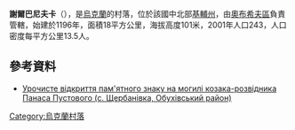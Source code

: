 {{coord|50|5|52|N|30|44|10|E|scale:30000|display=title}}

'''謝爾巴尼夫卡'''（{{lang-uk|Щербанівка}}），是[[烏克蘭|烏克蘭]]的村落，位於該國中北部[[基輔州|基輔州]]，由[[奧布希夫區|奧布希夫區]]負責管轄，始建於1196年，面積18平方公里，海拔高度101米，2001年人口243，人口密度每平方公里13.5人。

==參考資料==
* [https://web.archive.org/web/20151222093752/http://www.obukhivskyi-rvo.edukit.kiev.ua/novini/id/540 Урочисте відкриття пам'ятного знаку на могилі козака-розвідника Панаса Пустового (с. Щербанівка, Обухівський район)]

{{Ukraine-geo-stub}}
[[Category:烏克蘭村落|Category:烏克蘭村落]]
